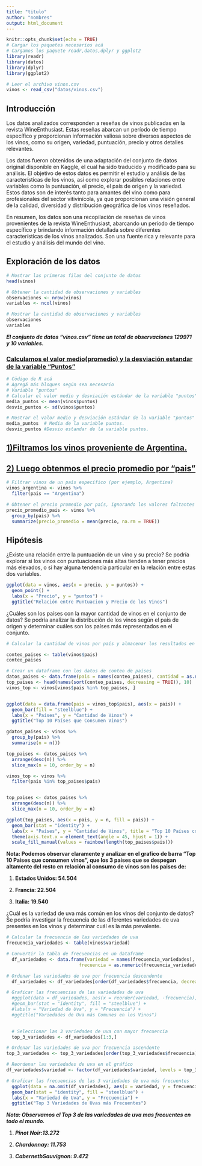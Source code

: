 ```yaml
---
title: "titulo"
author: "nombres"
output: html_document
---
```


```r
knitr::opts_chunk$set(echo = TRUE)
# Cargar los paquetes necesarios acá
# Cargamos los paquete readr,datos,dplyr y ggplot2
library(readr)
library(datos)
library(dplyr)
library(ggplot2)

# Leer el archivo vinos.csv
vinos <- read_csv("datos/vinos.csv")

```

## Introducción

Los datos analizados corresponden a reseñas de vinos publicadas en la revista WineEnthusiast. Estas reseñas abarcan un período de tiempo específico y proporcionan información valiosa sobre diversos aspectos de los vinos, como su origen, variedad, puntuación, precio y otros detalles relevantes.

Los datos fueron obtenidos de una adaptación del conjunto de datos original disponible en Kaggle, el cual ha sido traducido y modificado para su análisis. El objetivo de estos datos es permitir el estudio y análisis de las características de los vinos, así como explorar posibles relaciones entre variables como la puntuación, el precio, el país de origen y la variedad. Estos datos son de interés tanto para amantes del vino como para profesionales del sector vitivinícola, ya que proporcionan una visión general de la calidad, diversidad y distribución geográfica de los vinos reseñados.

En resumen, los datos son una recopilación de reseñas de vinos provenientes de la revista WineEnthusiast, abarcando un período de tiempo específico y brindando información detallada sobre diferentes características de los vinos analizados. Son una fuente rica y relevante para el estudio y análisis del mundo del vino.

## Exploración de los datos

```r
# Mostrar las primeras filas del conjunto de datos
head(vinos)

# Obtener la cantidad de observaciones y variables
observaciones <- nrow(vinos)
variables <- ncol(vinos)

# Mostrar la cantidad de observaciones y variables
observaciones
variables

```

***El conjunto de datos "vinos.csv" tiene un total de observaciones 129971 y 10 variables.***

### [**Calculamos el valor medio(promedio) y la desviación estandar de la variable "Puntos"**]{.underline}

```r
# Cödigo de R acá 
# Agregá más bloques según sea necesario
# Variable "puntos"
# Calcular el valor medio y desviación estándar de la variable "puntos"
media_puntos <- mean(vinos$puntos)
desvio_puntos <- sd(vinos$puntos)

# Mostrar el valor medio y desviación estándar de la variable "puntos"
media_puntos  # Media de la variable puntos.
desvio_puntos #Desvio estandar de la variable puntos.

```

## [**1)Filtramos los vinos proveniente de Argentina.**]{.underline}

## [**2) Luego obtenmos el precio promedio por "pais"**]{.underline}

```r

# Filtrar vinos de un país específico (por ejemplo, Argentina)
vinos_argentina <- vinos %>%
  filter(pais == "Argentina")

# Obtener el precio promedio por país, ignorando los valores faltantes
precio_promedio_pais <- vinos %>%
  group_by(pais) %>%
  summarize(precio_promedio = mean(precio, na.rm = TRUE))


```

## Hipótesis

¿Existe una relación entre la puntuación de un vino y su precio? Se podría explorar si los vinos con puntuaciones más altas tienden a tener precios más elevados, o si hay alguna tendencia particular en la relación entre estas dos variables.

```r
ggplot(data = vinos, aes(x = precio, y = puntos)) +
  geom_point() +
  labs(x = "Precio", y = "puntos") +
  ggtitle("Relación entre Puntuacion y Precio de los Vinos")
```

¿Cuáles son los países con la mayor cantidad de vinos en el conjunto de datos? Se podría analizar la distribución de los vinos según el país de origen y determinar cuáles son los países más representados en el conjunto.

```r

# Calcular la cantidad de vinos por país y almacenar los resultados en un objeto llamado "conteo_paises"

conteo_paises <- table(vinos$pais)
conteo_paises 

# Crear un dataframe con los datos de conteo de países
datos_paises <- data.frame(pais = names(conteo_paises), cantidad = as.numeric(conteo_paises))
top_paises <- head(names(sort(conteo_paises, decreasing = TRUE)), 10)
vinos_top <- vinos[vinos$pais %in% top_paises, ]


ggplot(data = data.frame(pais = vinos_top$pais), aes(x = pais)) +
  geom_bar(fill = "steelblue") +
  labs(x = "Países", y = "Cantidad de Vinos") +
  ggtitle("Top 10 Países que Consumen Vinos")

```
```r
gdatos_paises <- vinos %>%
  group_by(pais) %>%
  summarise(n = n())

top_paises <- datos_paises %>%
  arrange(desc(n)) %>%
  slice_max(n = 10, order_by = n)

vinos_top <- vinos %>%
  filter(pais %in% top_paises$pais)


top_paises <- datos_paises %>%
  arrange(desc(n)) %>%
  slice_max(n = 10, order_by = n)

ggplot(top_paises, aes(x = pais, y = n, fill = pais)) +
  geom_bar(stat = "identity") +
  labs(x = "Países", y = "Cantidad de Vinos", title = "Top 10 Países con Mayor Cantidad de Vinos") +
  theme(axis.text.x = element_text(angle = 45, hjust = 1)) +
  scale_fill_manual(values = rainbow(length(top_paises$pais)))


```

**Nota: Podemos observar claramente y analizar en el grafico de barra "Top 10 Paises que consumen vinos", que los 3 paises que se despegan altamente del resto en relación al consumo de vinos son los paises de:**

1.  **Estados Unidos: 54.504**

2.  **Francia: 22.504**

3.  **Italia: 19.540**

¿Cuál es la variedad de uva más común en los vinos del conjunto de datos? Se podría investigar la frecuencia de las diferentes variedades de uva presentes en los vinos y determinar cuál es la más prevalente.

```r

# Calcular la frecuencia de las variedades de uva
frecuencia_variedades <- table(vinos$variedad)

# Convertir la tabla de frecuencias en un dataframe
  df_variedades <- data.frame(variedad = names(frecuencia_variedades),
                           frecuencia = as.numeric(frecuencia_variedades))

# Ordenar las variedades de uva por frecuencia descendente
  df_variedades <- df_variedades[order(df_variedades$frecuencia, decreasing = TRUE), ]

# Graficar las frecuencias de las variedades de uva
  #ggplot(data = df_variedades, aes(x = reorder(variedad, -frecuencia), y = frecuencia)) +
  #geom_bar(stat = "identity", fill = "steelblue") +
  #labs(x = "Variedad de Uva", y = "Frecuencia") +
  #ggtitle("Variedades de Uva más Comunes en los Vinos")

  
  # Seleccionar las 3 variedades de uva con mayor frecuencia
  top_3_variedades <- df_variedades[1:3,]

# Ordenar las variedades de uva por frecuencia ascendente
top_3_variedades <- top_3_variedades[order(top_3_variedades$frecuencia), ]

# Reordenar las variedades de uva en el gráfico
df_variedades$variedad <- factor(df_variedades$variedad, levels = top_3_variedades$variedad)

# Graficar las frecuencias de las 3 variedades de uva más frecuentes
  ggplot(data = na.omit(df_variedades), aes(x = variedad, y = frecuencia)) +
  geom_bar(stat = "identity", fill = "steelblue") +
  labs(x = "Variedad de Uva", y = "Frecuencia") +
  ggtitle("Top 3 Variedades de Uvas más Frecuentes")


```

***Nota: Observamos el Top 3 de las variedades de uva mas frecuentes en todo el mundo.***

1.  ***Pinot Noir:13.272***

2.  ***Chardonnay: 11.753***

3.  ***CabernetbSauvignon: 9.472***
